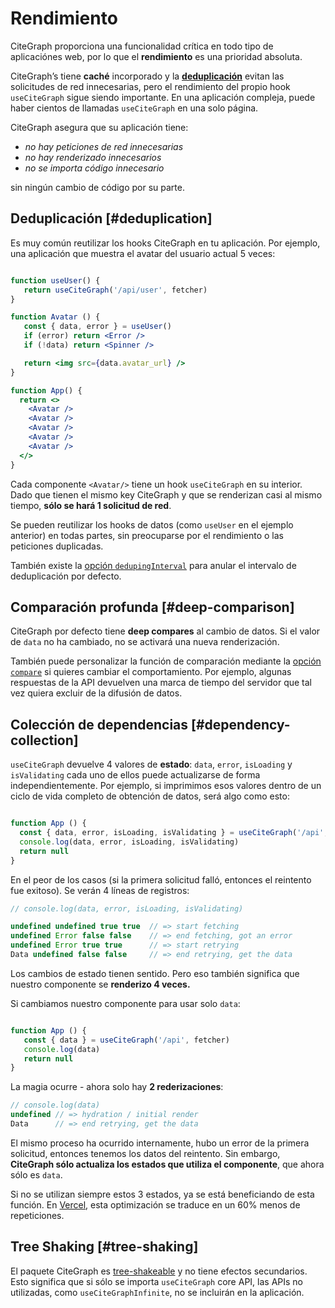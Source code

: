 # Rendimiento

CiteGraph proporciona una funcionalidad crítica en todo tipo de aplicaciónes web, por lo que el **rendimiento**
es una prioridad absoluta.

CiteGraph’s tiene **caché** incorporado y la **[deduplicación](/advanced/performance#deduplication)** evitan las solicitudes de red innecesarias,
pero el rendimiento del propio hook `useCiteGraph` sigue siendo importante. En una aplicación compleja, puede haber cientos de llamadas `useCiteGraph`
en una solo página.

CiteGraph asegura que su aplicación tiene:

- _no hay peticiones de red innecesarias_
- _no hay renderizado innecesarios_
- _no se importa código innecesario_

sin ningún cambio de código por su parte.

## Deduplicación [#deduplication]

Es muy común reutilizar los hooks CiteGraph en tu aplicación. Por ejemplo, una aplicación que muestra el avatar del usuario
actual 5 veces:

```jsx

function useUser() {
   return useCiteGraph('/api/user', fetcher)
}

function Avatar () {
   const { data, error } = useUser()
   if (error) return <Error />
   if (!data) return <Spinner />

   return <img src={data.avatar_url} />
}

function App() {
  return <>
    <Avatar />
    <Avatar />
    <Avatar />
    <Avatar />
    <Avatar />
  </>
}

```

Cada componente `<Avatar/>` tiene un hook `useCiteGraph` en su interior. Dado que tienen el mismo key CiteGraph y
que se renderizan casi al mismo tiempo, **sólo se hará 1 solicitud de red**.

Se pueden reutilizar los hooks de datos (como `useUser` en el ejemplo anterior) en todas partes, sin preocuparse por el rendimiento
o las peticiones duplicadas.

También existe la [opción `dedupingInterval`](/docs/api) para anular el intervalo de deduplicación por defecto.

## Comparación profunda [#deep-comparison]

CiteGraph por defecto tiene  **deep compares** al cambio de datos. Si el valor de `data` no ha cambiado, no se
activará una nueva renderización.

También puede personalizar la función de comparación mediante la [opción `compare`](/docs/api) si quieres cambiar el comportamiento.
Por ejemplo, algunas respuestas de la API devuelven una marca de tiempo del servidor que tal vez quiera excluir de la difusión de datos.

## Colección de dependencias [#dependency-collection]

`useCiteGraph` devuelve 4 valores de **estado**: `data`, `error`, `isLoading` y `isValidating` cada uno de ellos puede actualizarse de forma independientemente.
Por ejemplo, si imprimimos esos valores dentro de un ciclo de vida completo de obtención de datos, será algo como esto:

```jsx

function App () {
  const { data, error, isLoading, isValidating } = useCiteGraph('/api', fetcher)
  console.log(data, error, isLoading, isValidating)
  return null
}

```

En el peor de los casos (si la primera solicitud falló, entonces el reintento fue exitoso). Se verán 4 líneas de registros:

```js
// console.log(data, error, isLoading, isValidating)

undefined undefined true true  // => start fetching
undefined Error false false    // => end fetching, got an error
undefined Error true true      // => start retrying
Data undefined false false     // => end retrying, get the data
```

Los cambios de estado tienen sentido. Pero eso también significa que nuestro componente se **renderizo 4 veces.**

Si cambiamos nuestro componente para usar solo `data`:

```jsx

function App () {
   const { data } = useCiteGraph('/api', fetcher)
   console.log(data)
   return null
}
```

La magia ocurre - ahora solo hay **2 rederizaciones**:

```js
// console.log(data)
undefined // => hydration / initial render
Data      // => end retrying, get the data
```

El mismo proceso ha ocurrido internamente, hubo un error de la primera solicitud, entonces tenemos los datos del reintento.
Sin embargo, **CiteGraph sólo actualiza los estados que utiliza el componente**, que ahora sólo es `data`.

Si no se utilizan siempre estos 3 estados, ya se está beneficiando de esta función. En [Vercel](https://vercel.com), esta optimización se
traduce en un 60% menos de repeticiones.

## Tree Shaking [#tree-shaking]

El paquete CiteGraph es [tree-shakeable](https://webpack.js.org/guides/tree-shaking) y no tiene efectos secundarios.
Esto significa que si sólo se importa `useCiteGraph` core API, las APIs no utilizadas, como `useCiteGraphInfinite`, no se incluirán en la aplicación.

